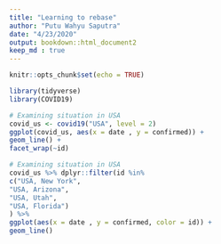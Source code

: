 ```yaml
---
title: "Learning to rebase"
author: "Putu Wahyu Saputra"
date: "4/23/2020"
output: bookdown::html_document2
keep_md : true
---
```


```r
knitr::opts_chunk$set(echo = TRUE)
```

```r
library(tidyverse)
library(COVID19)
```

```r
# Examining situation in USA
covid_us <- covid19("USA", level = 2)
ggplot(covid_us, aes(x = date , y = confirmed)) +
geom_line() +
facet_wrap(~id)
```

```r
# Examining situation in USA
covid_us %>% dplyr::filter(id %in%
c("USA, New York",
"USA, Arizona",
"USA, Utah",
"USA, Florida")
) %>%
ggplot(aes(x = date , y = confirmed, color = id)) +
geom_line()
```